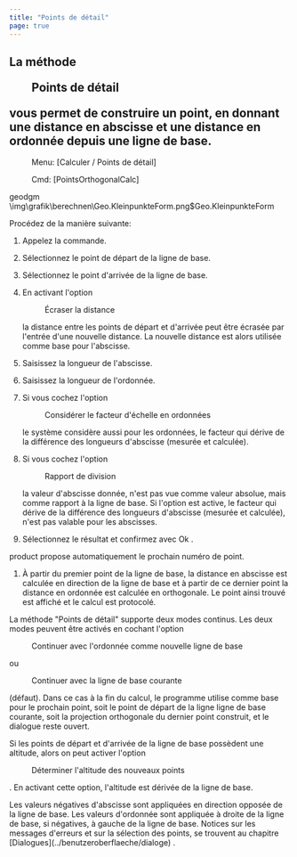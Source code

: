 ```yaml
---
title: "Points de détail"
page: true
---
```

## La m&#233;thode  <Menu>Points de détail</Menu>  vous permet de construire un point, en donnant une distance en abscisse et une distance en ordonn&#233;e depuis une ligne de base.
 <Menu> Menu: [Calculer / Points de détail] </Menu> 
 <Menu> Cmd: [PointsOrthogonalCalc] </Menu> 

 <Placeholder>geodgm</Placeholder><Image>\img\grafik\berechnen\Geo.KleinpunkteForm.png$Geo.KleinpunkteForm</Image>

Proc&#233;dez de la mani&#232;re suivante:

1. Appelez la commande.

2. S&#233;lectionnez le point de d&#233;part de la ligne de base.

3. S&#233;lectionnez le point d&#39;arriv&#233;e de la ligne de base. 

4. En activant l&#39;option <Menu>Écraser la distance</Menu>  la distance entre les points de d&#233;part et d&#39;arriv&#233;e peut &#234;tre &#233;cras&#233;e par l&#39;entr&#233;e d&#39;une nouvelle distance. La nouvelle distance est alors utilis&#233;e comme base pour l&#39;abscisse.

5. Saisissez la longueur de l&#39;abscisse.

6. Saisissez la longueur de l&#39;ordonn&#233;e.

7. Si vous cochez l&#39;option <Menu>Considérer le facteur d'échelle en ordonnées</Menu>  le syst&#232;me consid&#232;re aussi pour les ordonn&#233;es, le facteur qui d&#233;rive de la diff&#233;rence des longueurs d&#39;abscisse (mesur&#233;e et calcul&#233;e).

8. Si vous cochez l&#39;option <Menu>Rapport de division</Menu>  la valeur d&#39;abscisse donn&#233;e, n&#39;est pas vue comme valeur absolue, mais comme rapport &#224; la ligne de base. Si l&#39;option est active, le facteur qui d&#233;rive de la diff&#233;rence des longueurs d&#39;abscisse (mesur&#233;e et calcul&#233;e), n&#39;est pas valable pour les abscisses.

9. S&#233;lectionnez le r&#233;sultat et confirmez avec <Border>   Ok   </Border> .



<Success>
 <Placeholder>product</Placeholder> propose automatiquement le prochain num&#233;ro de point.
</Success>


1. &#192; partir du premier point de la ligne de base, la distance en abscisse est calcul&#233;e en direction de la ligne de base et &#224; partir de ce dernier point la distance en ordonn&#233;e est calcul&#233;e en orthogonale. Le point ainsi trouv&#233; est affich&#233; et le calcul est protocol&#233;.




La m&#233;thode &quot;Points de d&#233;tail&quot; supporte deux modes continus. Les deux modes peuvent &#234;tre activ&#233;s en cochant l&#39;option  <Menu>Continuer avec l'ordonnée comme nouvelle ligne de base</Menu>  ou  <Menu>Continuer avec la ligne de base courante</Menu>  (d&#233;faut). Dans ce cas &#224; la fin du calcul, le programme utilise comme base pour le prochain point, soit le point de d&#233;part de la ligne ligne de base courante, soit la projection orthogonale du dernier point construit, et le dialogue reste ouvert. 

Si les points de d&#233;part et d&#39;arriv&#233;e de la ligne de base poss&#232;dent une altitude, alors on peut activer l&#39;option  <Menu>Déterminer l'altitude des nouveaux points</Menu> . En activant cette option, l&#39;altitude est d&#233;riv&#233;e de la ligne de base.

<Success>
Les valeurs n&#233;gatives d&#39;abscisse sont appliqu&#233;es en direction oppos&#233;e de la ligne de base.
Les valeurs d&#39;ordonn&#233;e sont appliqu&#233;e &#224; droite de la ligne de base, si n&#233;gatives, &#224; gauche de la ligne de base.
</Success>

<Success>
Notices sur les messages d&#39;erreurs et sur la s&#233;lection des points, se trouvent au chapitre [Dialogues](../benutzeroberflaeche/dialoge)
.
</Success>
